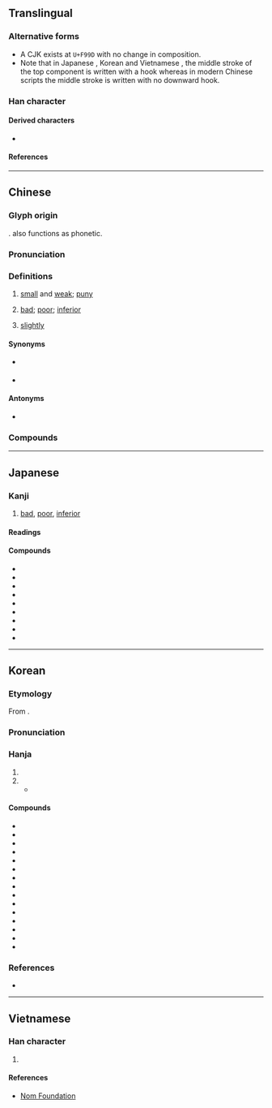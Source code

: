 {{character info}}
{{character info|0xf99d}}
==Translingual==

===Alternative forms===
* A CJK {{w|CJK Compatibility ideographs|compatibility ideograph}} exists at <code>U+F99D</code> with no change in composition.
* Note that in Japanese {{w|Kanji}}, Korean {{w|Hanja}} and Vietnamese {{w|History of writing in Vietnam|Nom}}, the middle stroke of the top component {{l|mul|小}} is written {{l|mul|亅}} with a hook whereas in modern Chinese scripts the middle stroke is written {{l|mul|丨}} with no downward hook.

===Han character===
{{Han char|rn=19|rad=力|as=04|sn=6|four=90427|canj=FHKS|ids=⿱少力}}

====Derived characters====
* {{l|mul|[[挘]], [[㭞]], [[𨦒]], [[𨾻]], [[𩷈]], [[𠢣]], [[𠣇]], [[𬏩]]}}

====References====
{{Han ref|kx=0146.170|dkj=02302|dj=0330.060|hdz=10367.050|uh=52A3}}
{{Han ref|uh=F99D}}

----

==Chinese==
{{zh-forms}}

===Glyph origin===
{{Han etym}}
{{Han compound|少|t1=little, less|力|t2=strength|ls=ic}}. {{och-l|少}} also functions as phonetic.

===Pronunciation===
{{zh-pron
|m=liè,lüè,2na=Beijing dialect,2nb=colloquial
|m-s=nie2/ne2
|c=lyut3,lyut6
|c-t=lut2
|g=liet6
|h=pfs=lot;gd=lod5
|j=lyeh4
|mb=lṳĕ
|md=luók
|mn=xm,zz,tw:loa̍t/qz,jj:loat/zz:lia̍t
|mn-t=luag4/luêg4
|mn-t_note=luag4 - Shantou; luêg4 - Chaozhou
|w=5liq
|x=lie6
|mc=y
|oc=y
|ma=Zh-liè.ogg
|cat=a,adv
}}

===Definitions===
{{zh-hanzi}}

# {{lb|zh|literary|or in compounds}} [[small]] and [[weak]]; [[puny]]
# {{lb|zh|literary|or in compounds}} [[bad]]; [[poor]]; [[inferior]]
# {{lb|zh|literary|or in compounds}} [[slightly]]

====Synonyms====
* {{s|small and weak}} {{zh-l|弱小}}
* {{s|bad}}
{{zh-syn-saurus|差勁}}

====Antonyms====
* {{s|bad}} {{zh-l|優}}

===Compounds===
{{zh-der|劣缺搊搜|劣把頭|劣缺|卑劣手段|劣跡昭著|劣馬|乖劣|劣藥|劣貨|土豪劣紳|劣酒|劣紳|劣種|愚劣|劣根性|惡劣|劣化警報|了劣|劣等生|劣憋|優勝劣敗|劣怯|劣行|劣性|卑劣|低劣|劣把|劣相|下劣|劣弧|劣質|不劣方頭|劣蹶|劣角|劣比|劣勢|優劣|劣株|劣跡|劣等|劣筆|劣敗|劣品|劣匠|方頭不劣|拙劣|狠劣|憋劣|日趨惡劣|粗劣|粗衣劣食|薄劣|臞劣|羸劣|頑劣|陋劣|闇劣|窳劣|蕪劣|劣化}}

{{zh-cat|Advanced}}

----

==Japanese==

===Kanji===
{{ja-kanji|grade=c|rs=力04}}

# [[bad]], [[poor]], [[inferior]]

====Readings====
{{ja-readings
|goon=れち
|kanon=れつ
|kun=おと-る
}}

====Compounds====
* {{ja-r|劣%悪|れつ%あく}}
* {{ja-r|劣%位|れつ%い}}
* {{ja-r|劣%後|れつ%ご}}
* {{ja-r|劣%等|れっ%とう}}
* {{ja-r|愚%劣|ぐ%れつ}}
* {{ja-r|下%劣|げ%れつ}}
* {{ja-r|拙%劣|せつ%れつ}}
* {{ja-r|卑%劣|ひ%れつ}}
* {{ja-r|優%劣|ゆう%れつ}}

----

==Korean==

===Etymology===
From {{der|ko|ltc|-}} {{ltc-l|劣}}.

{{collapse|
* {{hanja-dongguk|ᄅᆑᇙ〮|lyuyelq}}
* {{hanja-hunmong|렬|lyel|雜語}}
* {{hanja-sinjeung|녈|nyel}}
|Historical readings
|bg=#FFFFFF}}

===Pronunciation===
{{ko-hanja-pron|렬|열}}

===Hanja===
{{ko-hanja-search}}
{{ko-hanja|못하다|못할|렬||열}}

# {{hanja form of|[[렬]]/[[열]]|[[bad]]; [[poor]]}}
# {{hanja form of|[[렬]]/[[열]]|[[inferior]]}}
#* {{quote-book|ko|year=1929|author=[[w:Sin Chaeho|Sin Chaeho]], {{lw|ko|신채호|신채호(申采浩)|tr=-}}|title={{lw|ko|s:조선사 연구 초|조선사연구초(朝鮮史硏究草)|tr=Joseonsayeon-gucho}}|trans-title=Exploratory Studies in Korean History|text=[[이]][[-는]] <ruby>[[彼等]]<rt>피등</rt></ruby> <ruby>[[諸]][[史]]<rt>제사</rt></ruby>[[-의]] <ruby>[[價値]]<rt>가치</rt></ruby>[[가]] [[모두]] <ruby>[[w:ko:삼국사기|《三國史記》]]<rt>삼국사기</rt></ruby>[[보다]] '''<ruby>劣<rt>열</rt></ruby>'''[[하다|한]] <ruby>[[明證]]<rt>명증</rt></ruby>[[이]] [[아니다|아닌]][[-가]]?|tr=Ineun pideung jesaui gachiga modu Samguksagiboda '''yeol'''han myeongjeung-i anin-ga?|t=Wouldn't it be clear evidence that the value of all those historical records is '''inferior''' to the [[w:Samguk sagi|Samguk sagi]]?}}

====Compounds====
{{der-top3|Compounds}}
* {{ko-l|비열|卑劣}}
* {{ko-l|열등|劣等}}
* {{ko-l|열성|劣性}}
* {{ko-l|열세|劣勢}}
* {{ko-l|열악|劣惡}}
* {{ko-l|용렬|庸劣}}
* {{ko-l|우열|優劣}}
* {{ko-l|졸렬|拙劣}}
* {{ko-l|저열|低劣}}
* {{ko-l|열위|劣位}}
* {{ko-l|승렬|勝劣}}
* {{ko-l|악렬|惡劣}}
* {{ko-l|열종|劣種}}
* {{ko-l|열후|劣後}}
* {{ko-l|열등감|劣等感}}
{{der-bottom}}

===References===
* {{R:hanjadoc|858}}

----

==Vietnamese==

===Han character===
{{vi-readings|rs=力04|reading=[[liệt]], [[lẹt]]}}

# {{rfdef|vi|sort=力04}}

====References====
* [http://nomfoundation.org/common/nom_details.php?codepoint=52A3 Nom Foundation]